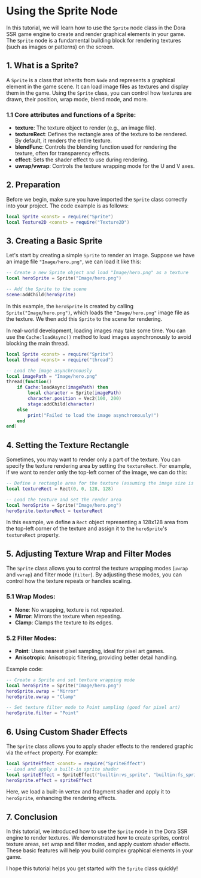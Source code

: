 
# Using the Sprite Node

In this tutorial, we will learn how to use the `Sprite` node class in the Dora SSR game engine to create and render graphical elements in your game. The `Sprite` node is a fundamental building block for rendering textures (such as images or patterns) on the screen.

## 1. What is a Sprite?

A `Sprite` is a class that inherits from `Node` and represents a graphical element in the game scene. It can load image files as textures and display them in the game. Using the `Sprite` class, you can control how textures are drawn, their position, wrap mode, blend mode, and more.

### 1.1 Core attributes and functions of a Sprite:

- **texture**: The texture object to render (e.g., an image file).
- **textureRect**: Defines the rectangle area of the texture to be rendered. By default, it renders the entire texture.
- **blendFunc**: Controls the blending function used for rendering the texture, often for transparency effects.
- **effect**: Sets the shader effect to use during rendering.
- **uwrap/vwrap**: Controls the texture wrapping mode for the U and V axes.

## 2. Preparation

Before we begin, make sure you have imported the `Sprite` class correctly into your project. The code example is as follows:

<Tabs groupId="language-select">
<TabItem value="lua" label="Lua">

```lua
local Sprite <const> = require("Sprite")
local Texture2D <const> = require("Texture2D")
```

</TabItem>
</Tabs>

## 3. Creating a Basic Sprite

Let's start by creating a simple `Sprite` to render an image. Suppose we have an image file `"Image/hero.png"`, we can load it like this:

<Tabs groupId="language-select">
<TabItem value="lua" label="Lua">

```lua
-- Create a new Sprite object and load "Image/hero.png" as a texture
local heroSprite = Sprite("Image/hero.png")

-- Add the Sprite to the scene
scene:addChild(heroSprite)
```

</TabItem>
</Tabs>

In this example, the `heroSprite` is created by calling `Sprite("Image/hero.png")`, which loads the `"Image/hero.png"` image file as the texture. We then add this `Sprite` to the scene for rendering.

In real-world development, loading images may take some time. You can use the `Cache:loadAsync()` method to load images asynchronously to avoid blocking the main thread.

<Tabs groupId="language-select">
<TabItem value="lua" label="Lua">

```lua
local Sprite <const> = require("Sprite")
local thread <const> = require("thread")

-- Load the image asynchronously
local imagePath = "Image/hero.png"
thread(function()
	if Cache:loadAsync(imagePath) then
		local character = Sprite(imagePath)
		character.position = Vec2(100, 200)
		stage:addChild(character)
	else
		print("Failed to load the image asynchronously!")
	end
end)
```

</TabItem>
</Tabs>

## 4. Setting the Texture Rectangle

Sometimes, you may want to render only a part of the texture. You can specify the texture rendering area by setting the `textureRect`. For example, if we want to render only the top-left corner of the image, we can do this:

<Tabs groupId="language-select">
<TabItem value="lua" label="Lua">

```lua
-- Define a rectangle area for the texture (assuming the image size is 256x256)
local textureRect = Rect(0, 0, 128, 128)

-- Load the texture and set the render area
local heroSprite = Sprite("Image/hero.png")
heroSprite.textureRect = textureRect
```

</TabItem>
</Tabs>

In this example, we define a `Rect` object representing a 128x128 area from the top-left corner of the texture and assign it to the `heroSprite`'s `textureRect` property.

## 5. Adjusting Texture Wrap and Filter Modes

The `Sprite` class allows you to control the texture wrapping modes (`uwrap` and `vwrap`) and filter mode (`filter`). By adjusting these modes, you can control how the texture repeats or handles scaling.

### 5.1 Wrap Modes:

- **None**: No wrapping, texture is not repeated.
- **Mirror**: Mirrors the texture when repeating.
- **Clamp**: Clamps the texture to its edges.

### 5.2 Filter Modes:

- **Point**: Uses nearest pixel sampling, ideal for pixel art games.
- **Anisotropic**: Anisotropic filtering, providing better detail handling.

Example code:

<Tabs groupId="language-select">
<TabItem value="lua" label="Lua">

```lua
-- Create a Sprite and set texture wrapping mode
local heroSprite = Sprite("Image/hero.png")
heroSprite.uwrap = "Mirror"
heroSprite.vwrap = "Clamp"

-- Set texture filter mode to Point sampling (good for pixel art)
heroSprite.filter = "Point"
```

</TabItem>
</Tabs>

## 6. Using Custom Shader Effects

The `Sprite` class allows you to apply shader effects to the rendered graphic via the `effect` property. For example:

<Tabs groupId="language-select">
<TabItem value="lua" label="Lua">

```lua
local SpriteEffect <const> = require("SpriteEffect")
-- Load and apply a built-in sprite shader
local spriteEffect = SpriteEffect("builtin:vs_sprite", "builtin:fs_sprite")
heroSprite.effect = spriteEffect
```

</TabItem>
</Tabs>

Here, we load a built-in vertex and fragment shader and apply it to `heroSprite`, enhancing the rendering effects.

## 7. Conclusion

In this tutorial, we introduced how to use the `Sprite` node in the Dora SSR engine to render textures. We demonstrated how to create sprites, control texture areas, set wrap and filter modes, and apply custom shader effects. These basic features will help you build complex graphical elements in your game.

I hope this tutorial helps you get started with the `Sprite` class quickly!
